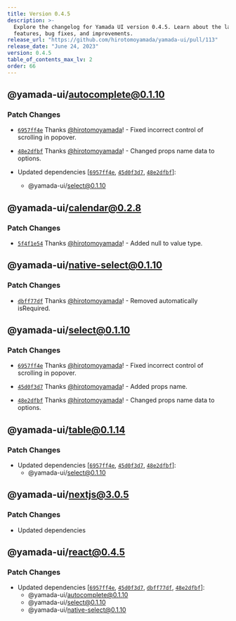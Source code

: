 ```yaml
---
title: Version 0.4.5
description: >-
  Explore the changelog for Yamada UI version 0.4.5. Learn about the latest
  features, bug fixes, and improvements.
release_url: "https://github.com/hirotomoyamada/yamada-ui/pull/113"
release_date: "June 24, 2023"
version: 0.4.5
table_of_contents_max_lv: 2
order: 66
---
```


## @yamada-ui/autocomplete@0.1.10

### Patch Changes

- [`6957ff4e`](https://github.com/hirotomoyamada/yamada-ui/commit/6957ff4e1674b0d2b657cfa4d36cdfe063a1b705) Thanks [@hirotomoyamada](https://github.com/hirotomoyamada)! - Fixed incorrect control of scrolling in popover.

- [`48e2dfbf`](https://github.com/hirotomoyamada/yamada-ui/commit/48e2dfbfb64865a2e71c0b836854a1e8229b16da) Thanks [@hirotomoyamada](https://github.com/hirotomoyamada)! - Changed props name data to options.

- Updated dependencies \[[`6957ff4e`](https://github.com/hirotomoyamada/yamada-ui/commit/6957ff4e1674b0d2b657cfa4d36cdfe063a1b705), [`45d0f3d7`](https://github.com/hirotomoyamada/yamada-ui/commit/45d0f3d76d1e972e9d60da202d3d84f695abcdac), [`48e2dfbf`](https://github.com/hirotomoyamada/yamada-ui/commit/48e2dfbfb64865a2e71c0b836854a1e8229b16da)]:
  - @yamada-ui/select@0.1.10

## @yamada-ui/calendar@0.2.8

### Patch Changes

- [`5f4f1e54`](https://github.com/hirotomoyamada/yamada-ui/commit/5f4f1e54e9bc1b00edcab26af34818d04558fe92) Thanks [@hirotomoyamada](https://github.com/hirotomoyamada)! - Added null to value type.

## @yamada-ui/native-select@0.1.10

### Patch Changes

- [`dbff77df`](https://github.com/hirotomoyamada/yamada-ui/commit/dbff77df1b1bdcb0f6aec9d59fb0e00391c9eb37) Thanks [@hirotomoyamada](https://github.com/hirotomoyamada)! - Removed automatically isRequired.

## @yamada-ui/select@0.1.10

### Patch Changes

- [`6957ff4e`](https://github.com/hirotomoyamada/yamada-ui/commit/6957ff4e1674b0d2b657cfa4d36cdfe063a1b705) Thanks [@hirotomoyamada](https://github.com/hirotomoyamada)! - Fixed incorrect control of scrolling in popover.

- [`45d0f3d7`](https://github.com/hirotomoyamada/yamada-ui/commit/45d0f3d76d1e972e9d60da202d3d84f695abcdac) Thanks [@hirotomoyamada](https://github.com/hirotomoyamada)! - Added props name.

- [`48e2dfbf`](https://github.com/hirotomoyamada/yamada-ui/commit/48e2dfbfb64865a2e71c0b836854a1e8229b16da) Thanks [@hirotomoyamada](https://github.com/hirotomoyamada)! - Changed props name data to options.

## @yamada-ui/table@0.1.14

### Patch Changes

- Updated dependencies \[[`6957ff4e`](https://github.com/hirotomoyamada/yamada-ui/commit/6957ff4e1674b0d2b657cfa4d36cdfe063a1b705), [`45d0f3d7`](https://github.com/hirotomoyamada/yamada-ui/commit/45d0f3d76d1e972e9d60da202d3d84f695abcdac), [`48e2dfbf`](https://github.com/hirotomoyamada/yamada-ui/commit/48e2dfbfb64865a2e71c0b836854a1e8229b16da)]:
  - @yamada-ui/select@0.1.10

## @yamada-ui/nextjs@3.0.5

### Patch Changes

- Updated dependencies

## @yamada-ui/react@0.4.5

### Patch Changes

- Updated dependencies \[[`6957ff4e`](https://github.com/hirotomoyamada/yamada-ui/commit/6957ff4e1674b0d2b657cfa4d36cdfe063a1b705), [`45d0f3d7`](https://github.com/hirotomoyamada/yamada-ui/commit/45d0f3d76d1e972e9d60da202d3d84f695abcdac), [`dbff77df`](https://github.com/hirotomoyamada/yamada-ui/commit/dbff77df1b1bdcb0f6aec9d59fb0e00391c9eb37), [`48e2dfbf`](https://github.com/hirotomoyamada/yamada-ui/commit/48e2dfbfb64865a2e71c0b836854a1e8229b16da)]:
  - @yamada-ui/autocomplete@0.1.10
  - @yamada-ui/select@0.1.10
  - @yamada-ui/native-select@0.1.10
